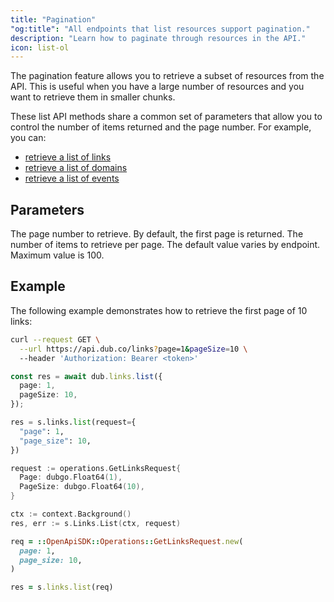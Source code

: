 ```yaml
---
title: "Pagination"
"og:title": "All endpoints that list resources support pagination."
description: "Learn how to paginate through resources in the API."
icon: list-ol
---
```


The pagination feature allows you to retrieve a subset of resources from the API. This is useful when you have a large number of resources and you want to retrieve them in smaller chunks.

These list API methods share a common set of parameters that allow you to control the number of items returned and the page number. For example, you can:

- [retrieve a list of links](/api-reference/endpoint/retrieve-a-list-of-links)
- [retrieve a list of domains](/api-reference/endpoint/retrieve-a-list-of-domains)
- [retrieve a list of events](/api-reference/endpoint/retrieve-a-list-of-events)

## Parameters

<ParamField body="page" type="string" default="1">
  The page number to retrieve. By default, the first page is returned.
</ParamField>

<ParamField body="pageSize" type="string">
  The number of items to retrieve per page. The default value varies by
  endpoint. Maximum value is 100.
</ParamField>

## Example

The following example demonstrates how to retrieve the first page of 10 links:

<CodeGroup>

```bash cURL
curl --request GET \
  --url https://api.dub.co/links?page=1&pageSize=10 \
  --header 'Authorization: Bearer <token>'
```

```typescript TypeScript
const res = await dub.links.list({
  page: 1,
  pageSize: 10,
});
```

```python Python
res = s.links.list(request={
  "page": 1,
  "page_size": 10,
})
```

```go Go
request := operations.GetLinksRequest{
  Page: dubgo.Float64(1),
  PageSize: dubgo.Float64(10),
}

ctx := context.Background()
res, err := s.Links.List(ctx, request)
```

```ruby Ruby
req = ::OpenApiSDK::Operations::GetLinksRequest.new(
  page: 1,
  page_size: 10,
)

res = s.links.list(req)
```

</CodeGroup>
